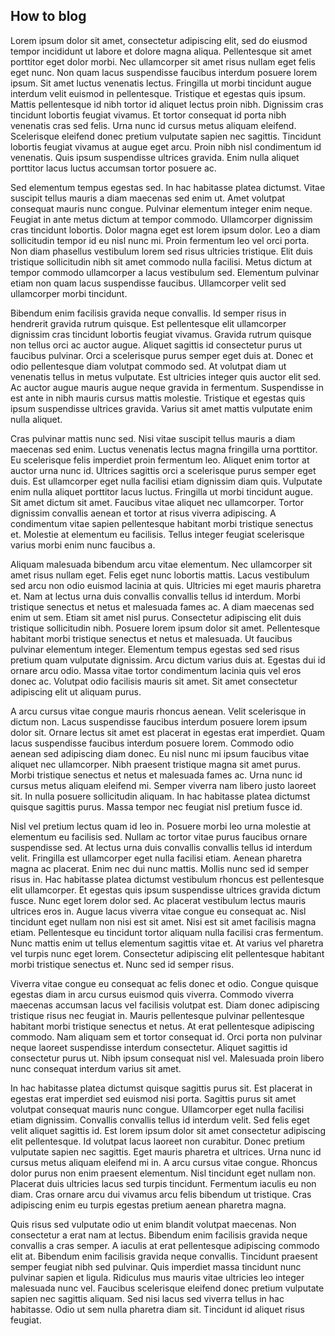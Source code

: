 ## How to blog

Lorem ipsum dolor sit amet, consectetur adipiscing elit, sed do eiusmod tempor incididunt ut labore et dolore magna aliqua. Pellentesque sit amet porttitor eget dolor morbi. Nec ullamcorper sit amet risus nullam eget felis eget nunc. Non quam lacus suspendisse faucibus interdum posuere lorem ipsum. Sit amet luctus venenatis lectus. Fringilla ut morbi tincidunt augue interdum velit euismod in pellentesque. Tristique et egestas quis ipsum. Mattis pellentesque id nibh tortor id aliquet lectus proin nibh. Dignissim cras tincidunt lobortis feugiat vivamus. Et tortor consequat id porta nibh venenatis cras sed felis. Urna nunc id cursus metus aliquam eleifend. Scelerisque eleifend donec pretium vulputate sapien nec sagittis. Tincidunt lobortis feugiat vivamus at augue eget arcu. Proin nibh nisl condimentum id venenatis. Quis ipsum suspendisse ultrices gravida. Enim nulla aliquet porttitor lacus luctus accumsan tortor posuere ac.

Sed elementum tempus egestas sed. In hac habitasse platea dictumst. Vitae suscipit tellus mauris a diam maecenas sed enim ut. Amet volutpat consequat mauris nunc congue. Pulvinar elementum integer enim neque. Feugiat in ante metus dictum at tempor commodo. Ullamcorper dignissim cras tincidunt lobortis. Dolor magna eget est lorem ipsum dolor. Leo a diam sollicitudin tempor id eu nisl nunc mi. Proin fermentum leo vel orci porta. Non diam phasellus vestibulum lorem sed risus ultricies tristique. Elit duis tristique sollicitudin nibh sit amet commodo nulla facilisi. Metus dictum at tempor commodo ullamcorper a lacus vestibulum sed. Elementum pulvinar etiam non quam lacus suspendisse faucibus. Ullamcorper velit sed ullamcorper morbi tincidunt.

Bibendum enim facilisis gravida neque convallis. Id semper risus in hendrerit gravida rutrum quisque. Est pellentesque elit ullamcorper dignissim cras tincidunt lobortis feugiat vivamus. Gravida rutrum quisque non tellus orci ac auctor augue. Aliquet sagittis id consectetur purus ut faucibus pulvinar. Orci a scelerisque purus semper eget duis at. Donec et odio pellentesque diam volutpat commodo sed. At volutpat diam ut venenatis tellus in metus vulputate. Est ultricies integer quis auctor elit sed. Ac auctor augue mauris augue neque gravida in fermentum. Suspendisse in est ante in nibh mauris cursus mattis molestie. Tristique et egestas quis ipsum suspendisse ultrices gravida. Varius sit amet mattis vulputate enim nulla aliquet.

Cras pulvinar mattis nunc sed. Nisi vitae suscipit tellus mauris a diam maecenas sed enim. Luctus venenatis lectus magna fringilla urna porttitor. Eu scelerisque felis imperdiet proin fermentum leo. Aliquet enim tortor at auctor urna nunc id. Ultrices sagittis orci a scelerisque purus semper eget duis. Est ullamcorper eget nulla facilisi etiam dignissim diam quis. Vulputate enim nulla aliquet porttitor lacus luctus. Fringilla ut morbi tincidunt augue. Sit amet dictum sit amet. Faucibus vitae aliquet nec ullamcorper. Tortor dignissim convallis aenean et tortor at risus viverra adipiscing. A condimentum vitae sapien pellentesque habitant morbi tristique senectus et. Molestie at elementum eu facilisis. Tellus integer feugiat scelerisque varius morbi enim nunc faucibus a.

Aliquam malesuada bibendum arcu vitae elementum. Nec ullamcorper sit amet risus nullam eget. Felis eget nunc lobortis mattis. Lacus vestibulum sed arcu non odio euismod lacinia at quis. Ultricies mi eget mauris pharetra et. Nam at lectus urna duis convallis convallis tellus id interdum. Morbi tristique senectus et netus et malesuada fames ac. A diam maecenas sed enim ut sem. Etiam sit amet nisl purus. Consectetur adipiscing elit duis tristique sollicitudin nibh. Posuere lorem ipsum dolor sit amet. Pellentesque habitant morbi tristique senectus et netus et malesuada. Ut faucibus pulvinar elementum integer. Elementum tempus egestas sed sed risus pretium quam vulputate dignissim. Arcu dictum varius duis at. Egestas dui id ornare arcu odio. Massa vitae tortor condimentum lacinia quis vel eros donec ac. Volutpat odio facilisis mauris sit amet. Sit amet consectetur adipiscing elit ut aliquam purus.

A arcu cursus vitae congue mauris rhoncus aenean. Velit scelerisque in dictum non. Lacus suspendisse faucibus interdum posuere lorem ipsum dolor sit. Ornare lectus sit amet est placerat in egestas erat imperdiet. Quam lacus suspendisse faucibus interdum posuere lorem. Commodo odio aenean sed adipiscing diam donec. Eu nisl nunc mi ipsum faucibus vitae aliquet nec ullamcorper. Nibh praesent tristique magna sit amet purus. Morbi tristique senectus et netus et malesuada fames ac. Urna nunc id cursus metus aliquam eleifend mi. Semper viverra nam libero justo laoreet sit. In nulla posuere sollicitudin aliquam. In hac habitasse platea dictumst quisque sagittis purus. Massa tempor nec feugiat nisl pretium fusce id.

Nisl vel pretium lectus quam id leo in. Posuere morbi leo urna molestie at elementum eu facilisis sed. Nullam ac tortor vitae purus faucibus ornare suspendisse sed. At lectus urna duis convallis convallis tellus id interdum velit. Fringilla est ullamcorper eget nulla facilisi etiam. Aenean pharetra magna ac placerat. Enim nec dui nunc mattis. Mollis nunc sed id semper risus in. Hac habitasse platea dictumst vestibulum rhoncus est pellentesque elit ullamcorper. Et egestas quis ipsum suspendisse ultrices gravida dictum fusce. Nunc eget lorem dolor sed. Ac placerat vestibulum lectus mauris ultrices eros in. Augue lacus viverra vitae congue eu consequat ac. Nisl tincidunt eget nullam non nisi est sit amet. Nisi est sit amet facilisis magna etiam. Pellentesque eu tincidunt tortor aliquam nulla facilisi cras fermentum. Nunc mattis enim ut tellus elementum sagittis vitae et. At varius vel pharetra vel turpis nunc eget lorem. Consectetur adipiscing elit pellentesque habitant morbi tristique senectus et. Nunc sed id semper risus.

Viverra vitae congue eu consequat ac felis donec et odio. Congue quisque egestas diam in arcu cursus euismod quis viverra. Commodo viverra maecenas accumsan lacus vel facilisis volutpat est. Diam donec adipiscing tristique risus nec feugiat in. Mauris pellentesque pulvinar pellentesque habitant morbi tristique senectus et netus. At erat pellentesque adipiscing commodo. Nam aliquam sem et tortor consequat id. Orci porta non pulvinar neque laoreet suspendisse interdum consectetur. Aliquet sagittis id consectetur purus ut. Nibh ipsum consequat nisl vel. Malesuada proin libero nunc consequat interdum varius sit amet.

In hac habitasse platea dictumst quisque sagittis purus sit. Est placerat in egestas erat imperdiet sed euismod nisi porta. Sagittis purus sit amet volutpat consequat mauris nunc congue. Ullamcorper eget nulla facilisi etiam dignissim. Convallis convallis tellus id interdum velit. Sed felis eget velit aliquet sagittis id. Est lorem ipsum dolor sit amet consectetur adipiscing elit pellentesque. Id volutpat lacus laoreet non curabitur. Donec pretium vulputate sapien nec sagittis. Eget mauris pharetra et ultrices. Urna nunc id cursus metus aliquam eleifend mi in. A arcu cursus vitae congue. Rhoncus dolor purus non enim praesent elementum. Nisl tincidunt eget nullam non. Placerat duis ultricies lacus sed turpis tincidunt. Fermentum iaculis eu non diam. Cras ornare arcu dui vivamus arcu felis bibendum ut tristique. Cras adipiscing enim eu turpis egestas pretium aenean pharetra magna.

Quis risus sed vulputate odio ut enim blandit volutpat maecenas. Non consectetur a erat nam at lectus. Bibendum enim facilisis gravida neque convallis a cras semper. A iaculis at erat pellentesque adipiscing commodo elit at. Bibendum enim facilisis gravida neque convallis. Tincidunt praesent semper feugiat nibh sed pulvinar. Quis imperdiet massa tincidunt nunc pulvinar sapien et ligula. Ridiculus mus mauris vitae ultricies leo integer malesuada nunc vel. Faucibus scelerisque eleifend donec pretium vulputate sapien nec sagittis aliquam. Sed nisi lacus sed viverra tellus in hac habitasse. Odio ut sem nulla pharetra diam sit. Tincidunt id aliquet risus feugiat.